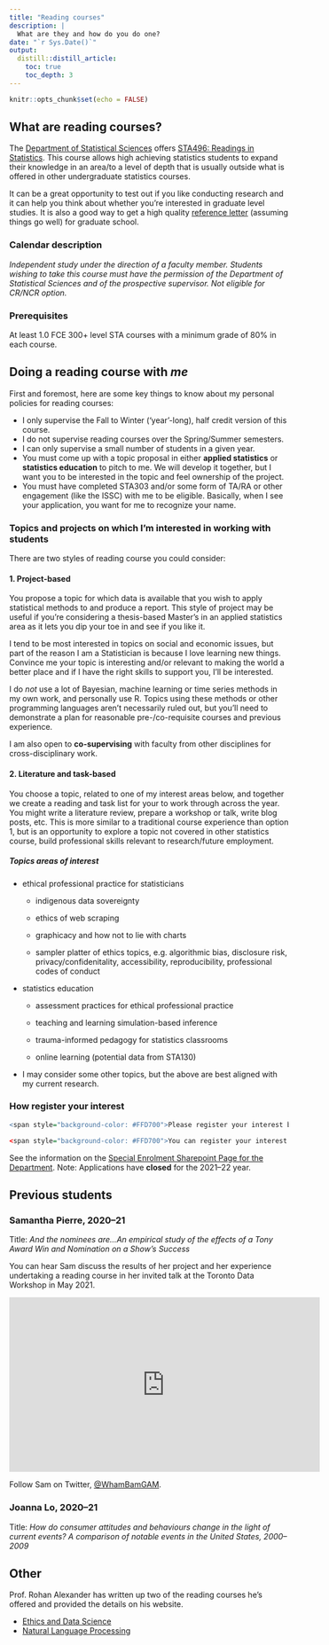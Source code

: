 ```yaml
---
title: "Reading courses"
description: |
  What are they and how do you do one?
date: "`r Sys.Date()`"
output: 
  distill::distill_article:
    toc: true
    toc_depth: 3
---
```


```r
knitr::opts_chunk$set(echo = FALSE)
```

## What are reading courses?

The [Department of Statistical Sciences](https://www.statistics.utoronto.ca/) offers [STA496: Readings in Statistics](https://www.statistics.utoronto.ca/current-students/special-enrolment-courses-sta490y1-sta492h1-sta496h1sta497h1#several-statistics-courses-have-special-enrolment-procedures-so-enrolment-in-these-courses-cannot-be-done-on-acorn-please-select-the-course-you-are-interested-in-from-the-list-below-for-information-on-the-enrolment-process-prerequisites-and-instructions-on-how-to-request-enrolment-accordion-3). This course allows high achieving statistics students to expand their knowledge in an area/to a level of depth that is usually outside what is offered in other undergraduate statistics courses.

It can be a great opportunity to test out if you like conducting research and it can help you think about whether you're interested in graduate level studies. It is also a good way to get a high quality [reference letter](https://www.lizabolton.com/references.html) (assuming things go well) for graduate school.

### Calendar description

*Independent study under the direction of a faculty member. Students wishing to take this course must have the permission of the Department of Statistical Sciences and of the prospective supervisor. Not eligible for CR/NCR option.*

### Prerequisites

At least 1.0 FCE 300+ level STA courses with a minimum grade of 80% in each course.

## Doing a reading course with *me*

First and foremost, here are some key things to know about my personal policies for reading courses:

-   I only supervise the Fall to Winter ('year'-long), half credit version of this course.
-   I do not supervise reading courses over the Spring/Summer semesters.
-   I can only supervise a small number of students in a given year.
-   You must come up with a topic proposal in either **applied statistics** or **statistics education** to pitch to me. We will develop it together, but I want you to be interested in the topic and feel ownership of the project.
-   You must have completed STA303 and/or some form of TA/RA or other engagement (like the ISSC) with me to be eligible. Basically, when I see your application, you want for me to recognize your name.

### Topics and projects on which I'm interested in working with students

There are two styles of reading course you could consider:

#### 1. Project-based

You propose a topic for which data is available that you wish to apply statistical methods to and produce a report. This style of project may be useful if you're considering a thesis-based Master's in an applied statistics area as it lets you dip your toe in and see if you like it.

I tend to be most interested in topics on social and economic issues, but part of the reason I am a Statistician is because I love learning new things. Convince me your topic is interesting and/or relevant to making the world a better place and if I have the right skills to support you, I'll be interested.

I do *not* use a lot of Bayesian, machine learning or time series methods in my own work, and personally use R. Topics using these methods or other programming languages aren't necessarily ruled out, but you'll need to demonstrate a plan for reasonable pre-/co-requisite courses and previous experience.

I am also open to **co-supervising** with faculty from other disciplines for cross-disciplinary work.

#### 2. Literature and task-based

You choose a topic, related to one of my interest areas below, and together we create a reading and task list for your to work through across the year. You might write a literature review, prepare a workshop or talk, write blog posts, etc. This is more similar to a traditional course experience than option 1, but is an opportunity to explore a topic not covered in other statistics course, build professional skills relevant to research/future employment.

##### Topics areas of interest

-   ethical professional practice for statisticians

    -   indigenous data sovereignty
    
    -   ethics of web scraping
    
    -   graphicacy and how not to lie with charts
    
    -  sampler platter of ethics topics, e.g. algorithmic bias, disclosure risk, privacy/confidenitality, accessibility, reproducibility, professional codes of conduct

-   statistics education

    -   assessment practices for ethical professional practice

    -   teaching and learning simulation-based inference

    -    trauma-informed pedagogy for statistics classrooms

    -   online learning (potential data from STA130)
    
-  I may consider some other topics, but the above are best aligned with my current research.    

### How register your interest

```r
<span style="background-color: #FFD700">Please register your interest by __6:00 p.m. ET September 1, 2021__. I will aim to respond to all submitters by September 5.</span>

<span style="background-color: #FFD700">You can register your interest and propose your reading course topic to me using [__this form__](https://forms.office.com/r/wx9Je4vRuf). You will be asked to [__complete this proposal document__](https://utoronto-my.sharepoint.com/:w:/g/personal/liza_bolton_utoronto_ca/ESsQy3JNNqJIkr7ISpmdGVYBRcuP05cmzUlDe0fM9V3WIg?e=fXLhsv) and submit it, as well. (Note: You will need to be signed in with your U of T account to access the form and document.)</span>

```


See the information on the [Special Enrolment Sharepoint Page for the Department](https://utoronto.sharepoint.com/sites/ArtSci-STA/Undergrad/SitePages/Special-Enrolment-Courses--STA490Y1,-STA492H1-and-STA496H1-STA497H1.aspx). Note: Applications have __closed__ for the 2021–22 year.


## Previous students

### Samantha Pierre, 2020--21

Title: *And the nominees are...An empirical study of the effects of a Tony Award Win and Nomination on a Show's Success*

You can hear Sam discuss the results of her project and her experience undertaking a reading course in her invited talk at the Toronto Data Workshop in May 2021.

<iframe width="560" height="315" src="https://www.youtube.com/embed/rFojvBN0qGk" title="YouTube video player" frameborder="0" allow="accelerometer; autoplay; clipboard-write; encrypted-media; gyroscope; picture-in-picture" allowfullscreen>

</iframe>

Follow Sam on Twitter, [\@WhamBamGAM](https://twitter.com/WhamBamGAM).

### Joanna Lo, 2020--21

Title: *How do consumer attitudes and behaviours change in the light of current events? A comparison of notable events in the United States, 2000--2009*

## Other

Prof. Rohan Alexander has written up two of the reading courses he's offered and provided the details on his website.

-   [Ethics and Data Science](https://rohanalexander.com/reading_course-ethics.html)
-   [Natural Language Processing](https://rohanalexander.com/reading_course-nlp.html)
